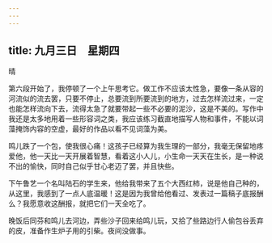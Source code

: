 ```yaml
---
---
---
```

title: 九月三日　星期四
---




晴

第六段开始了，我停顿了一个上午思考它。做工作不应该太性急，要像一条从容的河流似的流去罢，只要不停止，总要流到所要流到的地方，过去怎样流过来，一定也能怎样流向下去，流得太急了就要带起一些不必要的泥沙，这是不美的。写作中我还是太多地用着一些形容词之类，我应该练习截直地描写人物和事件，不能以词藻掩饰内容的空虚，最好的作品以看不见词藻为美。

鸣儿跌了一个包，使我很心痛！这孩子已经算为我生理的一部分，我毫无保留地疼爱他，他一天比一天开展着智慧，看着这小人儿，小生命一天天在生长，是一种说不出的愉快，同时自己似乎甘心老迈了罢，并且快些。

下午鲁艺一个名叫陆石的学生来，他给我带来了五个大西红柿，说是他自己种的，从这里，我感到了一点人底温暖！这是因为我曾给他看过、发表过一篇稿子底报酬么？我愿意收这酬报，就把它们一天全吃了。

晚饭后同芬和鸣儿去河边，弄些沙子回来给鸣儿玩，又拾了些路边行人偷包谷丢弃的皮，准备作生炉子用的引柴。夜间没做事。